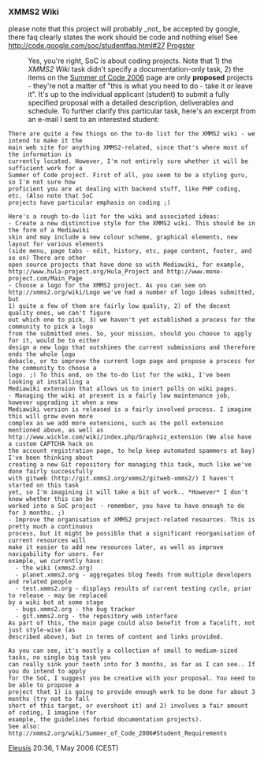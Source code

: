 === XMMS2 Wiki ===

please note that this project will probably _not_ be accepted by google, there faq clearly states the work should be code and nothing else! See http://code.google.com/soc/studentfaq.html#27 [[User:Progster|Progster]]

:Yes, you're right, SoC is about coding projects. Note that 1) the ''XMMS2 Wiki'' task didn't specify a documentation-only task, 2) the items on the [[Summer of Code 2006]] page are only '''proposed''' projects - they're not a matter of "this is what you need to do - take it or leave it". It's up to the individual applicant (student) to submit a fully specified proposal with a detailed description, deliverables and schedule. To further clarify this particular task, here's an excerpt from an e-mail I sent to an interested student:

<pre>
There are quite a few things on the to-do list for the XMMS2 wiki - we intend to make it the 
main web site for anything XMMS2-related, since that's where most of the information is 
currently located. However, I'm not entirely sure whether it will be sufficient work for a 
Summer of Code project. First of all, you seem to be a styling guru, so I'm not sure how 
proficient you are at dealing with backend stuff, like PHP coding, etc. (Also note that SoC 
projects have particular emphasis on coding ;)

Here's a rough to-do list for the wiki and associated ideas:
- Create a new distinctive style for the XMMS2 wiki. This should be in the form of a Mediawiki 
skin and may include a new colour scheme, graphical elements, new layout for various elements 
(side menu, page tabs - edit, history, etc, page content, footer, and so on) There are other 
open source projects that have done so with Mediawiki, for example,
http://www.hula-project.org/Hula_Project and http://www.mono-project.com/Main_Page
- Choose a logo for the XMMS2 project. As you can see on
http://xmms2.org/wiki/Logo we've had a number of logo ideas submitted, but
1) quite a few of them are fairly low quality, 2) of the decent quality ones, we can't figure 
out which one to pick, 3) we haven't yet established a process for the community to pick a logo 
from the submitted ones. So, your mission, should you choose to apply for it, would be to either 
design a new logo that outshines the current submissions and therefore ends the whole logo 
debacle, or to improve the current logo page and propose a process for the community to choose a 
logo. ;) To this end, on the to-do list for the wiki, I've been looking at installing a 
Mediawiki extension that allows us to insert polls on wiki pages.
- Managing the wiki at present is a fairly low maintenance job, however upgrading it when a new 
Mediawiki version is released is a fairly involved process. I imagine this will grow even more 
complex as we add more extensions, such as the poll extension mentioned above, as well as
http://www.wickle.com/wiki/index.php/Graphviz_extension (We also have a custom CAPTCHA hack on 
the account registration page, to help keep automated spammers at bay) I've been thinking about 
creating a new Git repository for managing this task, much like we've done fairly successfully 
with gitweb (http://git.xmms2.org/xmms2/gitweb-xmms2/) I haven't started on this task 
yet, so I'm imagining it will take a bit of work.. *However* I don't know whether this can be 
worked into a SoC project - remember, you have to have enough to do for 3 months. ;)
- Improve the organisation of XMMS2 project-related resources. This is pretty much a continuous 
process, but it might be possible that a significant reorganisation of current resources will 
make it easier to add new resources later, as well as improve navigability for users. For 
example, we currently have:
  - the wiki (xmms2.org)
  - planet.xmms2.org - aggregates blog feeds from multiple developers and related people
  - test.xmms2.org - displays results of current testing cycle, prior to release - may be replaced 
by a wiki bot at some stage
  - bugs.xmms2.org - the bug tracker
  - git.xmms2.org - the repository web interface
As part of this, the main page could also benefit from a facelift, not just style-wise (as 
described above), but in terms of content and links provided.

As you can see, it's mostly a collection of small to medium-sized tasks, no single big task you 
can really sink your teeth into for 3 months, as far as I can see.. If you do intend to apply 
for the SoC, I suggest you be creative with your proposal. You need to be able to propose a 
project that 1) is going to provide enough work to be done for about 3 months (try not to fall 
short of this target, or overshoot it) and 2) involves a fair amount of coding, I imagine (for 
example, the guidelines forbid documentation projects).
See also: http://xmms2.org/wiki/Summer_of_Code_2006#Student_Requirements 
</pre>
[[User:Eleusis|Eleusis]] 20:36, 1 May 2006 (CEST)